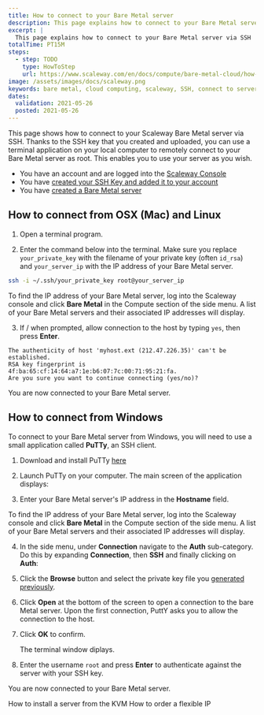 ```yaml
---
title: How to connect to your Bare Metal server
description: This page explains how to connect to your Bare Metal server via SSH
excerpt: |
  This page explains how to connect to your Bare Metal server via SSH
totalTime: PT15M
steps:
  - step: TODO
    type: HowToStep
    url: https://www.scaleway.com/en/docs/compute/bare-metal-cloud/how-to/connect-to-server
image: /assets/images/docs/scaleway.png
keywords: bare metal, cloud computing, scaleway, SSH, connect to server
dates:
  validation: 2021-05-26
  posted: 2021-05-26
---
```


This page shows how to connect to your Scaleway Bare Metal server via SSH. Thanks to the SSH key that you created and uploaded, you can use a terminal application on your local computer to remotely connect to your Bare Metal server as root. This enables you to use your server as you wish.

<Message type="requirement">

  - You have an account and are logged into the [Scaleway Console](https://console.scaleway.com)
  - You have [created your SSH Key and added it to your account](/console/my-project/how-to/create-ssh-key/)
  - You have [created a Bare Metal server](/compute/bare-metal-cloud/how-to/create-server)

</Message>

## How to connect from OSX (Mac) and Linux

1. Open a terminal program.

2. Enter the command below into the terminal. Make sure you replace `your_private_key` with the filename of your private key (often `id_rsa`) and `your_server_ip` with the IP address of your Bare Metal server.

  ```bash
  ssh -i ~/.ssh/your_private_key root@your_server_ip
  ```

  <Message type="tip">

  To find the IP address of your Bare Metal server, log into the Scaleway console and
  click **Bare Metal** in the Compute section of the side menu. A list of your
  Bare Metal servers and their associated IP addresses will display.

  </Message>

3. If / when prompted, allow connection to the host by typing `yes`, then press **Enter**.
  ```
  The authenticity of host 'myhost.ext (212.47.226.35)' can't be established.
  RSA key fingerprint is 4f:ba:65:cf:14:64:a7:1e:b6:07:7c:00:71:95:21:fa.
  Are you sure you want to continue connecting (yes/no)?
  ```

You are now connected to your Bare Metal server.

## How to connect from Windows

To connect to your Bare Metal server from Windows, you will need to use a small application called **PuTTy**, an SSH client.

1. Download and install PuTTy [here](https://www.chiark.greenend.org.uk/~sgtatham/putty/latest.html)

2. Launch PuTTy on your computer. The main screen of the application displays:

   <Lightbox src="scaleway-putty-main.png" alt="" />

3. Enter your Bare Metal server's IP address in the **Hostname** field.

   <Message type="tip">

  To find the IP address of your Bare Metal server, log into the Scaleway console and
  click **Bare Metal** in the Compute section of the side menu. A list of your
  Bare Metal servers and their associated IP addresses will display.

   </Message>

4. In the side menu, under **Connection** navigate to the **Auth** sub-category. Do this by expanding **Connection**, then **SSH** and finally clicking on **Auth**:

   <Lightbox src="scaleway-putty-ssh.png" alt="" />

5. Click the **Browse** button and select the private key file you [generated previously](/console/my-project/how-to/create-ssh-key/).

6. Click **Open** at the bottom of the screen to open a connection to the bare Metal server. Upon the first connection, PuttY asks you to allow the connection to the host.

7. Click **OK** to confirm.

   <Lightbox src="scaleway-putty-security.png" alt="" />

   The terminal window diplays.

8. Enter the username `root` and press **Enter** to authenticate against the server with your SSH key.
   <Lightbox src="scaleway-putty-logged.png" alt="" />

You are now connected to your Bare Metal server.

<Navigation title="See Also">
  <PreviousButton to="/compute/bare-metal-cloud/how-to/install-server-from-kvm/">How to install a server from the KVM</PreviousButton>
  <NextButton to="/compute/bare-metal-cloud/how-to/order-flexible-ip/">How to order a flexible IP</NextButton>
</Navigation>
